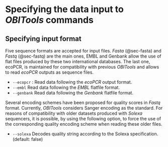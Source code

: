 # Specifying the data input to *OBITools* commands


## Specifying input format

Five sequence formats are accepted for input files. *Fasta* (@sec-fasta) and *Fastq* (@sec-fastq) are the main ones, EMBL and Genbank allow the use of flat files produced by these two international databases. The last one, ecoPCR, is maintained for compatibility with previous *OBITools* and allows to read *ecoPCR* outputs as sequence files.

-   `--ecopcr` : Read data following the *ecoPCR* output format.
-   `--embl` Read data following the *EMBL* flatfile format.
-   `--genbank` Read data following the *Genbank* flatfile format.

Several encoding schemes have been proposed for quality scores in *Fastq* format. Currently, *OBITools* considers Sanger encoding as the standard. For reasons of compatibility with older datasets produced with *Solexa* sequencers, it is possible, by using the following option, to force the use of the corresponding quality encoding scheme when reading these older files.

-   `--solexa` Decodes quality string according to the Solexa specification. (default: false)

